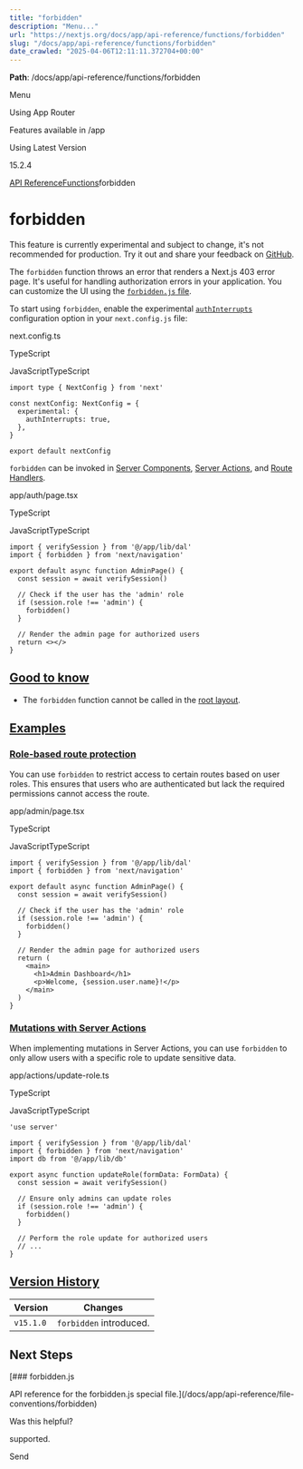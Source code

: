 ---
title: "forbidden"
description: "Menu..."
url: "https://nextjs.org/docs/app/api-reference/functions/forbidden"
slug: "/docs/app/api-reference/functions/forbidden"
date_crawled: "2025-04-06T12:11:11.372704+00:00"
---

**Path**: /docs/app/api-reference/functions/forbidden

Menu

Using App Router

Features available in /app

Using Latest Version

15.2.4

[API Reference](/docs/app/api-reference)[Functions](/docs/app/api-reference/functions)forbidden

# forbidden

This feature is currently experimental and subject to change, it's not recommended for production. Try it out and share your feedback on [GitHub](https://github.com/vercel/next.js/issues).

The `forbidden` function throws an error that renders a Next.js 403 error page. It's useful for handling authorization errors in your application. You can customize the UI using the [`forbidden.js` file](/docs/app/api-reference/file-conventions/forbidden).

To start using `forbidden`, enable the experimental [`authInterrupts`](/docs/app/api-reference/config/next-config-js/authInterrupts) configuration option in your `next.config.js` file:

next.config.ts

TypeScript

JavaScriptTypeScript

```
import type { NextConfig } from 'next'
 
const nextConfig: NextConfig = {
  experimental: {
    authInterrupts: true,
  },
}
 
export default nextConfig
```

`forbidden` can be invoked in [Server Components](/docs/app/building-your-application/rendering/server-components), [Server Actions](/docs/app/building-your-application/data-fetching/server-actions-and-mutations), and [Route Handlers](/docs/app/building-your-application/routing/route-handlers).

app/auth/page.tsx

TypeScript

JavaScriptTypeScript

```
import { verifySession } from '@/app/lib/dal'
import { forbidden } from 'next/navigation'
 
export default async function AdminPage() {
  const session = await verifySession()
 
  // Check if the user has the 'admin' role
  if (session.role !== 'admin') {
    forbidden()
  }
 
  // Render the admin page for authorized users
  return <></>
}
```

## [Good to know](#good-to-know)

* The `forbidden` function cannot be called in the [root layout](/docs/app/building-your-application/routing/layouts-and-templates#root-layout-required).

## [Examples](#examples)

### [Role-based route protection](#role-based-route-protection)

You can use `forbidden` to restrict access to certain routes based on user roles. This ensures that users who are authenticated but lack the required permissions cannot access the route.

app/admin/page.tsx

TypeScript

JavaScriptTypeScript

```
import { verifySession } from '@/app/lib/dal'
import { forbidden } from 'next/navigation'
 
export default async function AdminPage() {
  const session = await verifySession()
 
  // Check if the user has the 'admin' role
  if (session.role !== 'admin') {
    forbidden()
  }
 
  // Render the admin page for authorized users
  return (
    <main>
      <h1>Admin Dashboard</h1>
      <p>Welcome, {session.user.name}!</p>
    </main>
  )
}
```

### [Mutations with Server Actions](#mutations-with-server-actions)

When implementing mutations in Server Actions, you can use `forbidden` to only allow users with a specific role to update sensitive data.

app/actions/update-role.ts

TypeScript

JavaScriptTypeScript

```
'use server'
 
import { verifySession } from '@/app/lib/dal'
import { forbidden } from 'next/navigation'
import db from '@/app/lib/db'
 
export async function updateRole(formData: FormData) {
  const session = await verifySession()
 
  // Ensure only admins can update roles
  if (session.role !== 'admin') {
    forbidden()
  }
 
  // Perform the role update for authorized users
  // ...
}
```

## [Version History](#version-history)

| Version | Changes |
| --- | --- |
| `v15.1.0` | `forbidden` introduced. |

## Next Steps

[### forbidden.js

API reference for the forbidden.js special file.](/docs/app/api-reference/file-conventions/forbidden)

Was this helpful?

supported.

Send